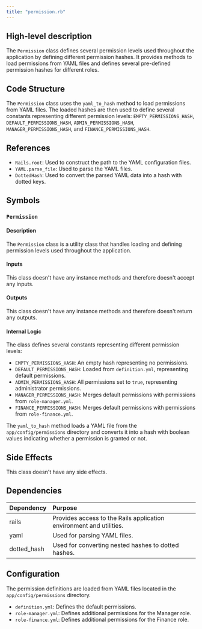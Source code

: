 ```yaml
---
title: "permission.rb"
---
```


## High-level description
The `Permission` class defines several permission levels used throughout the application by defining different permission hashes. It provides methods to load permissions from YAML files and defines several pre-defined permission hashes for different roles.

## Code Structure
The `Permission` class uses the `yaml_to_hash` method to load permissions from YAML files. The loaded hashes are then used to define several constants representing different permission levels: `EMPTY_PERMISSIONS_HASH`, `DEFAULT_PERMISSIONS_HASH`, `ADMIN_PERMISSIONS_HASH`, `MANAGER_PERMISSIONS_HASH`, and `FINANCE_PERMISSIONS_HASH`.

## References
- `Rails.root`: Used to construct the path to the YAML configuration files.
- `YAML.parse_file`: Used to parse the YAML files.
- `DottedHash`: Used to convert the parsed YAML data into a hash with dotted keys.

## Symbols
### `Permission`
#### Description
The `Permission` class is a utility class that handles loading and defining permission levels used throughout the application.

#### Inputs
This class doesn't have any instance methods and therefore doesn't accept any inputs.

#### Outputs
This class doesn't have any instance methods and therefore doesn't return any outputs.

#### Internal Logic
The class defines several constants representing different permission levels:
- `EMPTY_PERMISSIONS_HASH`: An empty hash representing no permissions.
- `DEFAULT_PERMISSIONS_HASH`: Loaded from `definition.yml`, representing default permissions.
- `ADMIN_PERMISSIONS_HASH`: All permissions set to `true`, representing administrator permissions.
- `MANAGER_PERMISSIONS_HASH`: Merges default permissions with permissions from `role-manager.yml`.
- `FINANCE_PERMISSIONS_HASH`: Merges default permissions with permissions from `role-finance.yml`.

The `yaml_to_hash` method loads a YAML file from the `app/config/permissions` directory and converts it into a hash with boolean values indicating whether a permission is granted or not.

## Side Effects
This class doesn't have any side effects.

## Dependencies
| Dependency | Purpose |
|:-----------|:--------|
| rails | Provides access to the Rails application environment and utilities. |
| yaml | Used for parsing YAML files. |
| dotted_hash | Used for converting nested hashes to dotted hashes. |

## Configuration
The permission definitions are loaded from YAML files located in the `app/config/permissions` directory.

- `definition.yml`: Defines the default permissions.
- `role-manager.yml`: Defines additional permissions for the Manager role.
- `role-finance.yml`: Defines additional permissions for the Finance role.
